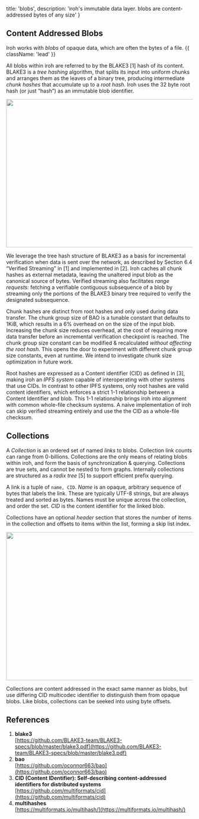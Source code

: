 
  title: 'blobs',
  description: 'iroh\'s immutable data layer. blobs are content-addressed bytes of any size'
}

## Content Addressed Blobs

Iroh works with _blobs_ of opaque data, which are often the bytes of a file. {{ className: 'lead' }}

All blobs within iroh are referred to by the BLAKE3 [1] hash of its content. BLAKE3 is a _tree hashing_ algorithm, that splits its input into uniform chunks and arranges them as the leaves of a binary tree, producing intermediate _chunk hashes_ that accumulate up to a _root hash._ Iroh uses the 32 byte root hash (or just “hash”) as an immutable blob identifier. 

<Image class="figure" width="800" height="400" src="/diagrams/blobs_fig_1_blob.svg" />

We leverage the tree hash structure of BLAKE3 as a basis for incremental verification when data is sent over the network, as described by Section 6.4 “Verified Streaming” in [1] and implemented in [2]. Iroh caches all chunk hashes as external metadata, leaving the unaltered input blob as the canonical source of bytes. Verified streaming also facilitates _range requests:_ fetching a verifiable contiguous subsequence of a blob by streaming only the portions of the BLAKE3 binary tree required to verify the designated subsequence.

Chunk hashes are distinct from root hashes and only used during data transfer. The chunk group size of BAO is a tunable constant that defaults to 1KiB, which results in a 6% overhead on on the size of the input blob. Increasing the chunk size reduces overhead, at the cost of requiring more data transfer before an incremental verification checkpoint is reached. The chunk group size constant can be modified & recalculated *without affecting the root hash.* This opens the door to experiment with different chunk group size constants, even at runtime. We intend to investigate chunk size optimization in future work.

Root hashes are expressed as a Content identifier (CID) as defined in [3], making iroh an *IPFS system* capable of interoperating with other systems that use CIDs. In contrast to other IPFS systems, only root hashes are valid content identifiers, which enforces a strict 1-1 relationship between a Content Identifier and blob. This 1-1 relationship brings iroh into alignment with common whole-file checksum systems. A naive implementation of iroh can skip verified streaming entirely and use the the CID as a whole-file checksum.

## Collections

A *Collection* is an ordered set of named *links* to blobs. Collection link counts can range from 0-billions. Collections are the only means of relating blobs within iroh, and form the basis of synchronization & querying. Collections are true sets, and cannot be nested to form graphs. Internally collections are structured as a _radix tree_ [5] to support efficient prefix querying.

A link is a tuple of `name, CID`. *Name* is an opaque, arbitrary sequence of bytes that labels the link. These are typically UTF-8 strings, but are always treated and sorted as bytes. Names must be unique across the collection, and order the set. *CID* is the content identifier for the linked blob.

Collections have an optional _header_ section that stores the number of items in the collection and offsets to items within the list, forming a skip list index.

<Image class="figure" width="800" height="400" src="/diagrams/blobs_fig_2_collection.svg" />

Collections are content addressed in the exact same manner as blobs, but use differing CID multicodec identifier to distinguish them from opaque blobs. Like blobs, collections can be seeked into using byte offsets.


## References

1. **blake3**<br />
[https://github.com/BLAKE3-team/BLAKE3-specs/blob/master/blake3.pdf](https://github.com/BLAKE3-team/BLAKE3-specs/blob/master/blake3.pdf)
2. **bao**<br />
[https://github.com/oconnor663/bao](https://github.com/oconnor663/bao)
3. **CID (Content IDentifier): Self-describing content-addressed identifiers for distributed systems**<br />
[https://github.com/multiformats/cid](https://github.com/multiformats/cid)
4. **multihashes**<br />
[https://multiformats.io/multihash/](https://multiformats.io/multihash/)
